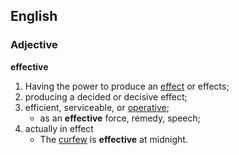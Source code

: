 == English ==
=== Adjective ===
'''effective'''
# Having the power to produce an [[effect]] or effects; 
# producing a decided or decisive effect; 
# efficient, serviceable, or [[operative]]; 
#*as an '''effective''' force, remedy, speech;
# actually in effect
#* The [[curfew]] is '''effective''' at midnight.